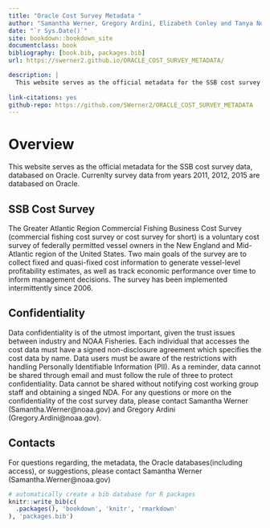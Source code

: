 ```yaml
--- 
title: "Oracle Cost Survey Metadata "
author: "Samantha Werner, Gregory Ardini, Elizabeth Conley and Tanya Noteva"
date: "`r Sys.Date()`"
site: bookdown::bookdown_site
documentclass: book
bibliography: [book.bib, packages.bib]
url: https://swerner2.github.io/ORACLE_COST_SURVEY_METADATA/

description: |
  This website serves as the official metadata for the SSB cost survey data, databased on Oracle. 
  
link-citations: yes
github-repo: https://github.com/SWerner2/ORACLE_COST_SURVEY_METADATA
---
```


# Overview 

This website serves as the official metadata for the SSB cost survey data, databased on Oracle. 
Currenlty survey data from years 2011, 2012, 2015 are databased on Oracle. 

## SSB Cost Survey  
The Greater Atlantic Region Commercial Fishing Business Cost Survey (commercial fishing cost survey or cost survey for short) is a voluntary cost survey of federally permitted vessel owners in the New England and Mid-Atlantic region of the United States. Two main goals of the survey are to collect fixed and quasi-fixed cost information to generate vessel-level profitability estimates, as well as track economic performance over time to inform management decisions. The survey has been implemented intermittently since 2006. 

## Confidentiality  

Data confidentiality is of the utmost important, given the trust issues between industry and NOAA Fisheries. Each individual that accesses the cost data must have a signed non-disclosure agreement which specifies the cost data by name.
Data users must be aware of the restrictions with handling Personally Identifiable Information (PII). As a reminder, data cannot be shared through email and must follow the rule of three to protect confidentiality. Data cannot be shared without notifying cost working group staff and obtaining a singed NDA. 
For any questions or more on the confidentiality of the cost survey data, please contact Samantha Werner (Samantha.Werner@noaa.gov) and Gregory Ardini (Gregory.Ardini@noaa.gov).

## Contacts    
For questions regarding, the metadata, the Oracle databases(including access), or suggestions, please contact Samantha Werner (Samantha.Werner@noaa.gov) 

```r
# automatically create a bib database for R packages
knitr::write_bib(c(
  .packages(), 'bookdown', 'knitr', 'rmarkdown'
), 'packages.bib')
```
